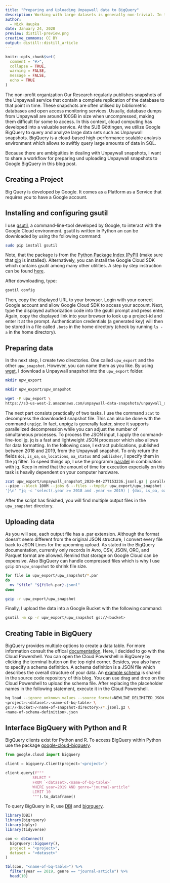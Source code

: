 ```yaml
---
title: "Preparing and Uploading Unpaywall data to BigQuery"
description: Working with large datasets is generally non-trivial. In this blog post, I demonstrate how to process and import data snapshots from Unpaywall to Google BigQuery. 
author: 
  - Nick Haupka
date: January 24, 2020
preview: distill-preview.png
creative_commons: CC BY
output: distill::distill_article
---
```


```r
knitr::opts_chunk$set(
  comment = "#>",
  collapse = TRUE,
  warning = FALSE,
  message = FALSE,
  echo = TRUE
)
```

The non-profit organization Our Research regularly publishes snapshots of the Unpaywall service that contain a complete replication of the database to that point in time. These snapshots are often utilised by bibliometric databases and open access monitoring services. Usually, database dumps from Unpaywall are around 100GB in size when uncompressed, making them difficult for some to access. In this context, cloud computing has developed into a valuable service. At the SUB Göttingen, we utilize Google BigQuery to query and analyze large data sets such as Unpaywall snapshots. BigQuery is a cloud-based high-performance scalable analysis environment which allows to swiftly query large amounts of data in SQL. 

Because there are ambiguities in dealing with Unpaywall snapshots, I want to share a workflow for preparing und uploading Unpaywall snapshots to Google BigQuery in this blog post. 

## Creating a Project
Big Query is developed by Google. It comes as a Platform as a Service that requires you to have a Google account. 



## Installing and configuring gsutil

I use [gsutil](https://cloud.google.com/storage/docs/gsutil), a command-line-tool developed by Google, to interact with the Google Cloud environment. gsutil is written in Python an can be downloaded by using the following command:

```bash
sudo pip install gsutil
```

Note, that the package is from the [Python Package Index (PyPI)](https://pypi.org) (make sure that [pip](https://pypi.org/project/pip/) is installed). Alternatively, you can install the Google Cloud SDK which contains gsutil among many other utilities. A step by step instruction can be found [here](https://cloud.google.com/storage/docs/gsutil_install#install).

After downloading, type:

```bash
gsutil config
```

Then, copy the displayed URL to your browser. Login with your correct Google account and allow Google Cloud SDK to access your account. Next, type the displayed authorization code into the gsutil prompt and press enter. Again, copy the displayed link into your browser to look up a project-id and enter it at the prompt. Authentication credentials (a generated key) will then be stored in a file called `.boto` in the home directory (check by running `ls -a` in the home directory).

## Preparing data

In the next step, I create two directories. One called `upw_export` and the other `upw_snapshot`. However, you can name them as you like. By using [wget](https://www.gnu.org/software/wget/), I download a Unpaywall snapshot into the `upw_export` folder.

```bash
mkdir upw_export

mkdir upw_export/upw_snapshot

wget -P upw_export \
https://s3-us-west-2.amazonaws.com/unpaywall-data-snapshots/unpaywall_snapshot_2020-04-27T153236.jsonl.gz
```

The next part consists practically of two tasks. I use the command `zcat` to decompress the downloaded snapshot file. This can also be done with the command `unpigz`. In fact, unpigz is generally faster, since it supports parallelized decompression while you can adjust the number of simultaneous processes. To process the JSON input, I apply the command-line-tool [jq](https://stedolan.github.io/jq/). jq is a fast and lightweight JSON processor which also allows for data formatting. In the following case, I extract publications, published between 2018 and 2019, from the Unpaywall snapshot. To only return the fields `doi`, `is_oa`, `oa_locations`, `oa_status` and `publisher`, I specify them in the jq filter. To speed things up, I use the programm [parallel](https://www.gnu.org/software/parallel/) in combination with jq. Keep in mind that the amount of time for execution expecially on this task is heavily dependent on your computer hardware. 

```bash
zcat upw_export/unpaywall_snapshot_2020-04-27T153236.jsonl.gz | parallel \
--pipe --block 100M --jobs 6 --files --tmpdir upw_export/upw_snapshot --recend \
'}\n' "jq -c 'select(.year >= 2018 and .year <= 2019) | {doi, is_oa, oa_locations, oa_status, publisher}'"
```

After the script has finished, you will find multiple output files in the `upw_snapshot` directory. 

## Uploading data

As you will see, each output file has a .par extension. Although the format doesn't seem different from the original JSON structure, I convert every file back to JSON Lines for the upcoming upload. As stated in the BigQuery documentation, currently only records in Avro, CSV, JSON, ORC, and Parquet format are allowed. Remind that storage on Google Cloud can be expensive. Also BigQuery can handle compressed files which is why I use `gzip` on `upw_snapshot` to shrink file size.

```bash
for file in upw_export/upw_snapshot/*.par
do
  mv "$file" "${file%.par}.jsonl"
done

gzip -r upw_export/upw_snapshot
```

Finally, I upload the data into a Google Bucket with the following command:

```bash
gsutil -m cp -r upw_export/upw_snapshot gs://<bucket>
```

## Creating Table in BigQuery

BigQuery provides multiple options to create a data table. For more information consult the offical [documentation](https://cloud.google.com/bigquery/docs/tables). Here, I decided to go with the Cloud Powershell. You can open the Cloud Powershell in BigQuery by clicking the terminal button on the top right corner. Besides, you also have to specify a schema definition. A schema definition is a JSON file which describes the overall structure of your data. An [example schema]() is shared in the source code repository of this blog. You can use drag and drop on the Cloud Powershell to upload the schema file. After replacing the placeholder names in the following statement, execute it in the Cloud Powershell.

```bash
bq load --ignore_unknown_values --source_format=NEWLINE_DELIMITED_JSON \
<project>:<dataset>.<name-of-bq-table> \
gs://<bucket>/<name-of-snapshot-directory>/*.jsonl.gz \
<name-of-schema-definition>.json
```

## Interface BigQuery with Python and R

BigQuery clients exist for Python and R. To access BigQuery within Python use the package [google-cloud-bigquery](https://pypi.org/project/google-cloud-bigquery/). 

```python
from google.cloud import bigquery

client = bigquery.Client(project='<project>')

client.query(f"""
            SELECT * 
            FROM `<dataset>.<name-of-bq-table>`
            WHERE year=2019 AND genre="journal-article" 
            LIMIT 10
            """).to_dataframe()
```

To query BigQuery in R, use [DBI](https://cran.r-project.org/web/packages/DBI/index.html) and [bigrquery](https://cran.r-project.org/web/packages/bigrquery/index.html).

```r
library(DBI)
library(bigrquery)
library(dplyr)
library(tidyverse)

con <- dbConnect(
  bigrquery::bigquery(),
  project = "<project>",
  dataset = "<dataset>"
)

tbl(con, "<name-of-bq-table>") %>%
  filter(year == 2019, genre == "journal-article") %>%
  head(10)
```